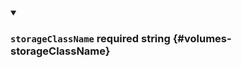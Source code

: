 
<details className="config-field" data-expandable="false" open>
<summary>

### `storageClassName` <span className="config-field-required" data-required="false">required</span> <span className="config-field-type">string</span> <span className="config-field-default"></span> <span className="config-field-enum"></span> {#volumes-storageClassName}



</summary>



</details>
